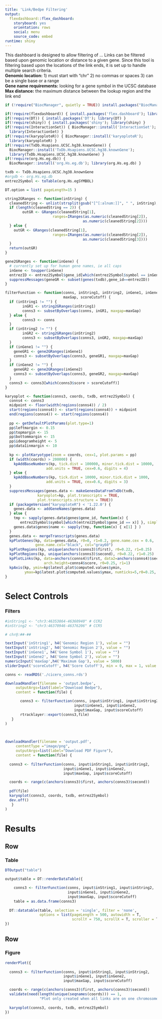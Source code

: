 ```yaml
---
title: 'Link/Bedpe Filtering'
output:
  flexdashboard::flex_dashboard:
    storyboard: yes
    orientation: rows
    social: menu
    source_code: embed
runtime: shiny
---
```


This dashboard is designed to allow filtering of ...
Links can be filtered based upon genomic location or distance to a given
gene. Since this tool is filtering based upon the locations of the link ends,
it is set up to handle multiple search criteria.  
**Genomic location:**
1) must start with "chr"
2) no commas or spaces
3) can be a single base or a range  
**Gene name requirements:** looking for a gene symbol in the UCSC database  
**Max distance:** the maximum distance between the lookup region and the link end

```r
if (!require("BiocManager", quietly = TRUE)) install.packages("BiocManager")

if(!require(flexdashboard)) { install.packages('flex.dashboard'); library(flexdashboard) }
if(!require(DT)) { install.packages('DT'); library(DT) }
if(!require(shiny)) { install.packages('shiny'); library(shiny) }
if(!require(InteractionSet)) { BiocManager::install('InteractionSet');
  library(InteractionSet) }
if(!require(karyoploteR)) { BiocManager::install('karyoploteR');
  library(karyoploteR) }
if(!require(TxDb.Hsapiens.UCSC.hg38.knownGene)) { 
  BiocManager::install('TxDb.Hsapiens.UCSC.hg38.knownGene');
  library(TxDb.Hsapiens.UCSC.hg38.knownGene) }
if(!require(org.Hs.eg.db)) {
  BiocManager::install('org.Hs.eg.db'); library(org.Hs.eg.db) }
```

```r
txdb <- TxDb.Hsapiens.UCSC.hg38.knownGene
#orgdb <- org.Hs.eg.db
entrez2Symbol <- toTable(org.Hs.egSYMBOL)

DT.option = list( pageLength=15 )

string2GRanges <- function(inString) {
  cleanedString <- unlist(strsplit(gsub("[^[:alnum:]]", " ", inString), " "))
  if (length(cleanedString == 2)) {
        outGR <- GRanges(cleanedString[1],
                      ranges=IRanges(as.numeric(cleanedString[2]),
                                    as.numeric(cleanedString[2])))
  } else {
    outGR <- GRanges(cleanedString[1],
                      ranges=IRanges(as.numeric(cleanedString[2]),
                                    as.numeric(cleanedString[3])))
  }
  return(outGR)
} 

gene2GRanges <- function(inGene) {
  # currently set up for human gene names, ie all caps
  inGene <- toupper(inGene)
  entrezID <- entrez2Symbol$gene_id[which(entrez2Symbol$symbol == inGene)]
  suppressMessages(geneGR <- subset(genes(txdb),gene_id==entrezID))
}

filterFunction <- function(conns, inString1, inString2, inGene1, inGene2,
                           maxGap, scoreCutoff) {
  if (inString1 != "") {
        inGR1 <- string2GRanges(inString1)
        conns3 <- subsetByOverlaps(conns, inGR1, maxgap=maxGap)
  } else {
        conns3 <- conns
  }
  if (inString2 != "") {
        inGR2 <- string2GRanges(inString2)
        conns3 <- subsetByOverlaps(conns3, inGR2, maxgap=maxGap)
  }
  if (inGene1 != "") {
    geneGR1 <- gene2GRanges(inGene1)
    conns3 <- subsetByOverlaps(conns3, geneGR1, maxgap=maxGap)
  }
  if (inGene2 != "") {
    geneGR2 <- gene2GRanges(inGene2)
    conns3 <- subsetByOverlaps(conns3, geneGR2, maxgap=maxGap)
  }
  conns3 <- conns3[which(conns3$score > scoreCutoff)]
}

karyoplot <- function(conns3, coords, txdb, entrez2Symbol) {
  conns4 <- conns3
  midpoint <- floor(width(regions(conns4)) / 2)
  start(regions(conns4)) <- start(regions(conns4)) + midpoint
  end(regions(conns4)) <- start(regions(conns4))
    
  pp <- getDefaultPlotParams(plot.type=1)
  pp$leftmargin <- 0.15
  pp$topmargin <- 15
  pp$bottommargin <- 15
  pp$ideogramheight <- 5
  pp$data1inmargin <- 10
  
  kp <- plotKaryotype(zoom = coords, cex=1, plot.params = pp)
  if (width(coords) > 200000) {
    kpAddBaseNumbers(kp, tick.dist = 100000, minor.tick.dist = 10000,
                   add.units = TRUE, cex=0.6, digits = 4)
  } else {
    kpAddBaseNumbers(kp, tick.dist = 10000, minor.tick.dist = 1000,
                   add.units = TRUE, cex=0.6, digits = 3)
  }
  suppressMessages(genes.data <- makeGenesDataFromTxDb(txdb,
               karyoplot=kp, plot.transcripts = TRUE, 
               plot.transcripts.structure = TRUE))
  if (packageVersion("karyoploteR") < '1.22.0') {
    genes.data <- addGeneNames(genes.data)
  } else {
    tmp <- sapply(genes.data$genes$gene_id, function(x) { 
       entrez2Symbol$symbol[which(entrez2Symbol$gene_id == x)] }, simplify=F)
    genes.data$genes$name <- sapply(tmp, function(x) { x[1] } )
  }
  genes.data <- mergeTranscripts(genes.data)
  kpPlotGenes(kp, data=genes.data, r0=0, r1=0.2, gene.name.cex = 0.6,
              gene.name.col="black", col="gray60")
  kpPlotRegions(kp, unique(anchors(conns3)$first), r0=0.22, r1=0.25)
  kpPlotRegions(kp, unique(anchors(conns3)$second), r0=0.22, r1=0.25)
  kpPlotLinks(kp, data=anchors(conns4)$first, data2=anchors(conns4)$second,
                  arch.height=conns4$score, r0=0.25, r1=1)
  kpAxis(kp, ymin=kp$latest.plot$computed.values$ymin, 
         ymax=kp$latest.plot$computed.values$ymax, numticks=5,r0=0.25, r1=1)
}
```


Select Controls {.sidebar}
===========================================================


### Filters

```r

#inString1 <- "chr3:46353864-46360940" # CCR2
#inString2 <- "chr3:46370946-46376206" # CCR5

# chr@:##-##

textInput('inString1', h4('Genomic Region 1'), value = "")
textInput('inString2', h4('Genomic Region 2'), value = "")
textInput('inGene1', h4('Gene Symbol 1'), value = "")
textInput('inGene2', h4('Gene Symbol 2'), value = "")
numericInput('maxGap',h4('Maximum Gap'), value = 5000)
sliderInput('scoreCutoff', h4('Score Cutoff'), min = 0, max = 1, value = 0.5,step=0.05)
```


```r
conns <- readRDS('./cicero_conns.rds')

downloadHandler(filename = 'output.bedpe',
     outputArgs=list(label="Download Bedpe"),
     content = function(file) {

       conns3 <- filterFunction(conns, input$inString1, input$inString2,
                                input$inGene1, input$inGene2, 
                                input$maxGap, input$scoreCutoff)
       rtracklayer::export(conns3,file)
   }
)

```

<br>

```r

downloadHandler(filename = 'output.pdf',
     contentType ="image/png",
     outputArgs=list(label="Download PDF Figure"),
     content = function(file) {
       
  conns3 <- filterFunction(conns, input$inString1, input$inString2,
                           input$inGene1, input$inGene2, 
                           input$maxGap, input$scoreCutoff)

  coords <- range(c(anchors(conns3)$first, anchors(conns3)$second))
 
  pdf(file)
  karyoplot(conns3, coords, txdb, entrez2Symbol)
  dev.off()   
   }
)

```



Results
==========================================================

Row
---------------------------------------------------------
### Table

```r
DTOutput("table")

output$table = DT::renderDataTable({

    conns3 <- filterFunction(conns, input$inString1, input$inString2,
                             input$inGene1, input$inGene2, 
                             input$maxGap, input$scoreCutoff)  
    table = as.data.frame(conns3)
  
  DT::datatable(table, selection = 'single', filter = 'none', 
                options = list(pageLength = 500, autowidth = T, 
                               scrollY = 750, scrollX = T, scroller = T))
})
```


Row
---------------------------------------------------------
### Figure

```r
renderPlot({
  
  conns3 <- filterFunction(conns, input$inString1, input$inString2,
                           input$inGene1, input$inGene2, 
                           input$maxGap, input$scoreCutoff)

  coords <- range(c(anchors(conns3)$first, anchors(conns3)$second))
  validate(need(length(unique(seqnames(coords))) == 1, 
                "Plot only created when all links are on one chromosome."))
  
  karyoplot(conns3, coords, txdb, entrez2Symbol)
})

```


